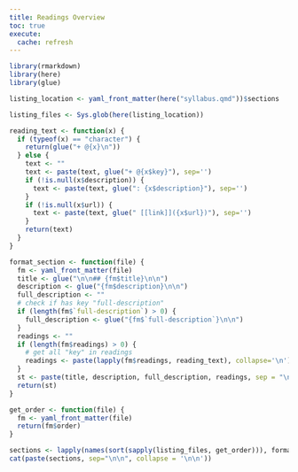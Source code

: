 ```yaml
---
title: Readings Overview
toc: true
execute:
  cache: refresh
---
```


```r
library(rmarkdown)
library(here)
library(glue)

listing_location <- yaml_front_matter(here("syllabus.qmd"))$sections

listing_files <- Sys.glob(here(listing_location))

reading_text <- function(x) {
  if (typeof(x) == "character") {
    return(glue("+ @{x}\n"))
  } else {
    text <- ""
    text <- paste(text, glue("+ @{x$key}"), sep='')
    if (!is.null(x$description)) {
      text <- paste(text, glue(": {x$description}"), sep='')
    }
    if (!is.null(x$url)) {
      text <- paste(text, glue(" [[link]]({x$url})"), sep='')
    }
    return(text)
  }
}

format_section <- function(file) {
  fm <- yaml_front_matter(file)
  title <- glue("\n\n## {fm$title}\n\n")
  description <- glue("{fm$description}\n\n")
  full_description <- ""
  # check if has key "full-description"
  if (length(fm$`full-description`) > 0) {
    full_description <- glue("{fm$`full-description`}\n\n")
  }
  readings <- ""
  if (length(fm$readings) > 0) {
    # get all "key" in readings
    readings <- paste(lapply(fm$readings, reading_text), collapse='\n')
  }
  st <- paste(title, description, full_description, readings, sep = "\n", collapse = '')
  return(st)
}

get_order <- function(file) {
  fm <- yaml_front_matter(file)
  return(fm$order)
}
```

```r
sections <- lapply(names(sort(sapply(listing_files, get_order))), format_section)
cat(paste(sections, sep="\n\n", collapse = '\n\n'))
```